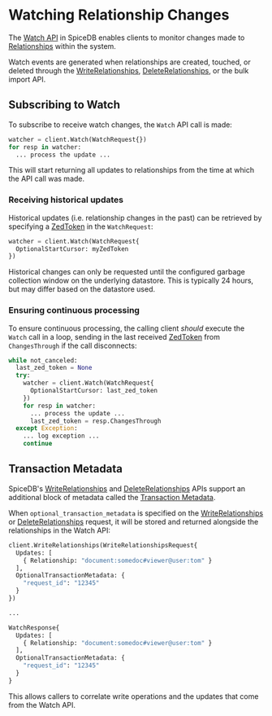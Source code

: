 
# Watching Relationship Changes

The [Watch API] in SpiceDB enables clients to monitor changes made to [Relationships] within the system.

Watch events are generated when relationships are created, touched, or deleted through the [WriteRelationships], [DeleteRelationships], or the bulk import API.

[Watch API]: https://buf.build/authzed/api/docs/main:authzed.api.v1#authzed.api.v1.WatchService
[Relationships]: relationships
[WriteRelationships]: https://buf.build/authzed/api/docs/main:authzed.api.v1#authzed.api.v1.PermissionsService.WriteRelationships
[DeleteRelationships]: https://buf.build/authzed/api/docs/main:authzed.api.v1#authzed.api.v1.PermissionsService.DeleteRelationships

## Subscribing to Watch

To subscribe to receive watch changes, the `Watch` API call is made:

```py
watcher = client.Watch(WatchRequest{})
for resp in watcher:
  ... process the update ...
```

This will start returning all updates to relationships from the time at which the API call was made.

### Receiving historical updates

Historical updates (i.e. relationship changes in the past) can be retrieved by specifying a [ZedToken] in the `WatchRequest`:

[ZedToken]: consistency#zedtokens

```py
watcher = client.Watch(WatchRequest{
  OptionalStartCursor: myZedToken
})
```

<Callout type="info">
  Historical changes can only be requested until the configured garbage
  collection window on the underlying datastore. This is typically 24 hours, but
  may differ based on the datastore used.
</Callout>

### Ensuring continuous processing

To ensure continuous processing, the calling client _should_ execute the `Watch` call in a loop, sending in the last received [ZedToken] from `ChangesThrough` if the call disconnects:

```py
while not_canceled:
  last_zed_token = None
  try:
    watcher = client.Watch(WatchRequest{
      OptionalStartCursor: last_zed_token
    })
    for resp in watcher:
      ... process the update ...
      last_zed_token = resp.ChangesThrough
  except Exception:
    ... log exception ...
    continue
```

## Transaction Metadata

SpiceDB's [WriteRelationships] and [DeleteRelationships] APIs support an additional block of metadata called the [Transaction Metadata].

When `optional_transaction_metadata` is specified on the [WriteRelationships] or [DeleteRelationships] request, it will be stored and returned alongside the relationships in the Watch API:

```py
client.WriteRelationships(WriteRelationshipsRequest{
  Updates: [
    { Relationship: "document:somedoc#viewer@user:tom" }
  ],
  OptionalTransactionMetadata: {
    "request_id": "12345"
  }
})

...

WatchResponse{
  Updates: [
    { Relationship: "document:somedoc#viewer@user:tom" }
  ],
  OptionalTransactionMetadata: {
    "request_id": "12345"
  }
}

```

This allows callers to correlate write operations and the updates that come from the Watch API.

[Transaction Metadata]: https://buf.build/authzed/api/docs/main:authzed.api.v1#authzed.api.v1.WriteRelationshipsRequest
